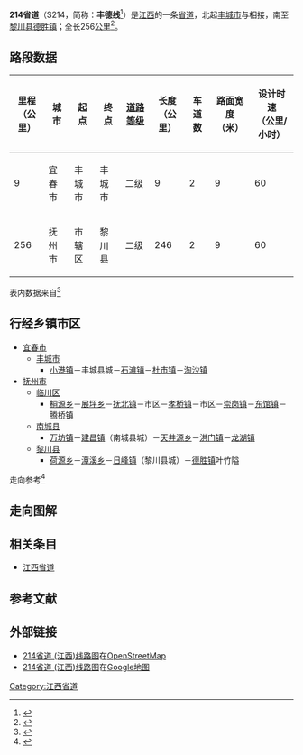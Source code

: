 {{中国省道信息框
|附加头部图片=[[File:腾桥镇_20150317_110005.jpg|250px]]S214抚城段南城方向，在腾桥镇集镇
|省=江西
|省道编号=214
|起点=[[宜春市|宜春市]][[丰城市|丰城市]][[小港镇|小港]]
|终点=[[抚州市|抚州市]][[黎川县|黎川县]][[德胜镇|德胜镇]]叶竹隘
|最近通车日期=
|规划总长度=256
}}

'''214省道'''（S214，简称：'''丰德线'''<ref>{{Cite web |url=http://www.fcwlwz.gov.cn/e/action/ShowInfo.php?classid=13&id=10174 |title=丰德线的由来？为何其中杜市段不维修？ |accessdate=2021-01-26 |archive-date=2014-04-08 |archive-url=https://web.archive.org/web/20140408220344/http://www.fcwlwz.gov.cn/e/action/ShowInfo.php?classid=13&id=10174 |dead-url=no }}</ref>）是[[江西|江西]]的一条[[省道|省道]]，北起[[丰城市|丰城市]]与{{中国国道名|105}}相接，南至[[黎川县|黎川县]][[德胜镇|德胜镇]]；全长256[[公里|公里]]<ref>{{Cite web|url=http://111.75.200.5:8008/JXJT/gfzs/GFZSAction.do?method=BSZNInfo&BSZN_ID=863|title=江西省干线公路路线走向表|accessdate=2014-02-19|work=江西省公众出行服务网|publisher=江西省交通运输厅|date=|deadurl=yes|archiveurl=https://web.archive.org/web/20140225094421/http://111.75.200.5:8008/JXJT/gfzs/GFZSAction.do?method=BSZNInfo&BSZN_ID=863|archivedate=2014-02-25}}</ref>。

== 路段数据 ==
{| class="wikitable"
|-
! 里程<br>（公里） !! 城市 !! 起点 !! 终点 !! [[中华人民共和国公路等级|道路等级]] !! 长度<br>（公里） !! 车道数 !! 路面宽度<br>（米） !! 设计时速<br>（公里/小时）
|-
|9
|宜春市
|丰城市
|丰城市
|二级
|9
|2
|9
|60
|-
|256
|抚州市
|市辖区
|黎川县
|二级
|246
|2
|9
|60
|}
表内数据来自<ref>{{Cite web |url=http://www.zou114.com/gsgl/sd.asp?xl=S214360000 |title=江西丰城-德胜:线路编号S214 |accessdate=2021-01-26 |archive-date=2018-10-06 |archive-url=https://web.archive.org/web/20181006233809/http://www.zou114.com/gsgl/sd.asp?xl=S214360000 |dead-url=no }}</ref>

== 行经乡镇市区 ==
* [[宜春市|宜春市]]
** [[丰城市|丰城市]]
*** [[小港镇|小港镇]]－丰城县城－[[石滩镇_(丰城市)|石滩镇]]－[[杜市镇_(丰城市)|杜市镇]]－[[淘沙镇|淘沙镇]]
* [[抚州市|抚州市]]
** [[临川区|临川区]]
*** [[桐源乡|桐源乡]]－[[展坪乡|展坪乡]]－[[抚北镇|抚北镇]]－市区－[[孝桥镇|孝桥镇]]－市区－[[崇岗镇_(抚州市)|崇岗镇]]－[[东馆镇|东馆镇]]－[[腾桥镇|腾桥镇]]
** [[南城县|南城县]]
*** [[万坊镇|万坊镇]]－[[建昌镇|建昌镇]]（南城县城）－[[天井源乡|天井源乡]]－[[洪门镇_(南城县)|洪门镇]]－[[龙湖镇_(南城县)|龙湖镇]]
** [[黎川县|黎川县]]
*** [[荷源乡|荷源乡]]－[[潭溪乡|潭溪乡]]－[[日峰镇|日峰镇]]（黎川县城）－[[德胜镇|德胜镇]]叶竹隘

走向参考<ref> {{cite book |title=江西省军民两用交通地图册 |author=星球地图出版社 |year=2012 |publisher=星球地图出版社 |isbn=978-7-5471-0205-3}}</ref>

== 走向图解 ==

== 相关条目 ==
*[[江西省道|江西省道]]
== 参考文献 ==
{{Reflist|colwidth=30em}}

== 外部链接 ==
*[http://www.openstreetmap.org/browse/relation/3634718 214省道 (江西)线路图]在[[OpenStreetMap|OpenStreetMap]]
*[https://www.google.com.hk/maps/ms?msa=0&msid=211255922918663196429.0004f660e0edfb7563039 214省道 (江西)线路图]{{Wayback|url=https://www.google.com.hk/maps/ms?msa=0&msid=211255922918663196429.0004f660e0edfb7563039 |date=20140408224158 }}在[[Google地图|Google地图]]

{{Commonscat|S214 (Jiangxi)}}
{{江西省道}}

[[Category:江西省道|Category:江西省道]]